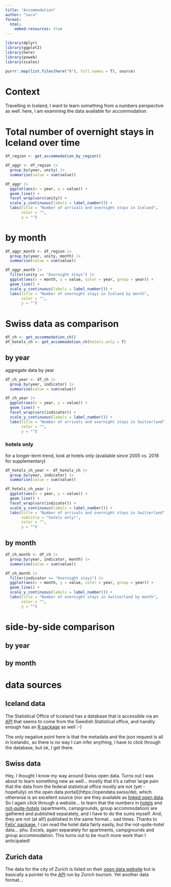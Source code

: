 ```yaml
---
title: "Accommodation"
author: "sara"
format: 
  html:
    embed-resources: true
---
```


```r
library(dplyr)
library(ggplot2)
library(here)
library(pxweb)
library(scales)

purrr::map(list.files(here("R"), full.names = T), source)
```

# Context

Travelling in Iceland, I want to learn something from a numbers perspective as well. here, I am examining the data available for accommodation.

# Total number of overnight stays in Iceland over time

```r
df_region <- get_accommodation_by_region()

df_aggr <- df_region |> 
  group_by(year, unity) |> 
  summarise(value = sum(value))
```

```r
df_aggr |> 
  ggplot(aes(x = year, y = value)) +
  geom_line() +
  facet_wrap(vars(unity)) +
  scale_y_continuous(labels = label_number()) +
  labs(title = "Number of arrivals and overnight stays in Iceland",
       color = "",
       y = "")
```


# by month

```r
df_aggr_month <- df_region |> 
  group_by(year, unity, month) |> 
  summarise(value = sum(value))
```

```r
df_aggr_month |> 
  filter(unity == "Overnight stays") |> 
  ggplot(aes(x = month, y = value, color = year, group = year)) +
  geom_line() +
  scale_y_continuous(labels = label_number()) +
  labs(title = "Number of overnight stays in Iceland by month",
       color = "",
       y = "")
```

# Swiss data as comparison

```r
df_ch <- get_accommodation_ch()
df_hotels_ch <- get_accommodation_ch(hotels_only = T)
```


## by year

aggregate data by year
```r
df_ch_year <- df_ch |> 
  group_by(year, indicator) |> 
  summarise(value = sum(value))
```

```r
df_ch_year |> 
  ggplot(aes(x = year, y = value)) +
  geom_line() +
  facet_wrap(vars(indicator)) +
  scale_y_continuous(labels = label_number()) +
  labs(title = "Number of arrivals and overnight stays in Switzerland",
       color = "",
       y = "")
```

### hotels only

for a longer-term trend, look at hotels only (available since 2005 vs. 2016 for supplementary)

```r
df_hotels_ch_year <- df_hotels_ch |> 
  group_by(year, indicator) |> 
  summarise(value = sum(value))

df_hotels_ch_year |> 
  ggplot(aes(x = year, y = value)) +
  geom_line() +
  facet_wrap(vars(indicator)) +
  scale_y_continuous(labels = label_number()) +
  labs(title = "Number of arrivals and overnight stays in Switzerland",
       subtitle = "hotels only!",
       color = "",
       y = "")
```


## by month

```r
df_ch_month <- df_ch |> 
  group_by(year, indicator, month) |> 
  summarise(value = sum(value))
```

```r
df_ch_month |> 
  filter(indicator == "Overnight stays") |> 
  ggplot(aes(x = month, y = value, color = year, group = year)) +
  geom_line() +
  scale_y_continuous(labels = label_number()) +
  labs(title = "Number of overnight stays in Switzerland by month",
       color = "",
       y = "")
```


# side-by-side comparison

## by year

## by month

# data sources

## Iceland data

The Statistical Office of Icceland has a database that is accessible via an [API](https://www.scb.se/api_en/) that seems to come from the Swedish Statistical office, and handily enough has an [R package](https://github.com/rOpenGov/pxweb) as well :-) 

The only negative point here is that the metadata and the json request is all in Icelandic, so there is no way I can infer anything, I have to click through the database, but ok, I get there.

## Swiss data

Hey, I thought I know my way around Swiss open data. Turns out I was about to learn something new as well... mostly that it's a rather large pain that the data from the federal statistical office mostly are not (yet - hopefully) on the open data portal](https://opendata.swiss/de), which otherwise is an excellent source (nor are they available as [linked open data](https://lindas.admin.ch/). So I again click through a website... to learn that the numbers in [hotels](https://www.bfs.admin.ch/bfs/en/home/statistics/tourism/surveys/hesta.html) and [not-quite-hotels](https://www.bfs.admin.ch/bfs/en/home/statistics/tourism/tourist-accommodation/supplementary-accommodation.html) (apartments, campgrounds, group accommodation) are gathered and published separately, and I have to do the sums myself. And, they are not (at all!) published in the same format... sad times. Thanks to [Felix' package](https://felixluginbuhl.com/BFS/), I can read the hotel data fairly easily, but the not-quite-hotel data... phu. Excels, again separately for apartments, campgrounds and group accommodation. This turns out to be much more work than I anticipated!

## Zurich data

The data for the city of Zurich is listed on their [open data website](https://data.stadt-zuerich.ch/dataset/zt_unterkunft) but is basically a pointer to the [API](https://zt.zuerich.com/en/open-data/v2) run by Zurich tourism. Yet another data format...


